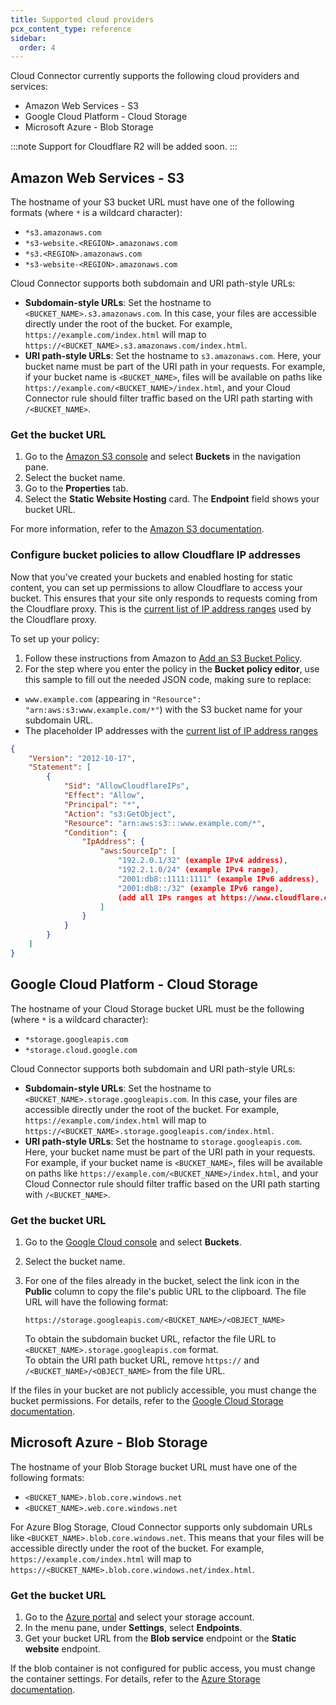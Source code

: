 ```yaml
---
title: Supported cloud providers
pcx_content_type: reference
sidebar:
  order: 4
---
```


Cloud Connector currently supports the following cloud providers and services:

- Amazon Web Services - S3
- Google Cloud Platform - Cloud Storage
- Microsoft Azure - Blob Storage

:::note
Support for Cloudflare R2 will be added soon.
:::

## Amazon Web Services - S3

The hostname of your S3 bucket URL must have one of the following formats (where `*` is a wildcard character):

- `*s3.amazonaws.com`
- `*s3-website.<REGION>.amazonaws.com`
- `*s3.<REGION>.amazonaws.com`
- `*s3-website-<REGION>.amazonaws.com`

Cloud Connector supports both subdomain and URI path-style URLs:

- **Subdomain-style URLs**: Set the hostname to `<BUCKET_NAME>.s3.amazonaws.com`. In this case, your files are accessible directly under the root of the bucket. For example, `https://example.com/index.html` will map to `https://<BUCKET_NAME>.s3.amazonaws.com/index.html`.
- **URI path-style URLs**: Set the hostname to `s3.amazonaws.com`. Here, your bucket name must be part of the URI path in your requests. For example, if your bucket name is `<BUCKET_NAME>`, files will be available on paths like `https://example.com/<BUCKET_NAME>/index.html`, and your Cloud Connector rule should filter traffic based on the URI path starting with `/<BUCKET_NAME>`.

### Get the bucket URL

1. Go to the [Amazon S3 console](https://console.aws.amazon.com/s3/) and select **Buckets** in the navigation pane.
2. Select the bucket name.
3. Go to the **Properties** tab.
4. Select the **Static Website Hosting** card. The **Endpoint** field shows your bucket URL.

For more information, refer to the [Amazon S3 documentation](https://docs.aws.amazon.com/AmazonS3/latest/userguide/EnableWebsiteHosting.html).

### Configure bucket policies to allow Cloudflare IP addresses

Now that you’ve created your buckets and enabled hosting for static content, you can set up permissions to allow Cloudflare to access your bucket. 
This ensures that your site only responds to requests coming from the Cloudflare proxy. This is the [current list of IP address ranges](https://www.cloudflare.com/ips/) used by the Cloudflare proxy.

To set up your policy:

1. Follow these instructions from Amazon to [Add an S3 Bucket Policy](https://docs.aws.amazon.com/AmazonS3/latest/user-guide/add-bucket-policy.html).
2. For the step where you enter the policy in the **Bucket policy editor**, use this sample to fill out the needed JSON code, making sure to replace:
- `www.example.com` (appearing in `"Resource": "arn:aws:s3:www.example.com/*"`) with the S3 bucket name for your subdomain URL.
- The placeholder IP addresses with the [current list of IP address ranges](https://www.cloudflare.com/ips/)

```json
{
    "Version": "2012-10-17",
    "Statement": [
        {
            "Sid": "AllowCloudflareIPs",
            "Effect": "Allow",
            "Principal": "*",
            "Action": "s3:GetObject",
            "Resource": "arn:aws:s3:::www.example.com/*",
            "Condition": {
                "IpAddress": {
                    "aws:SourceIp": [
                        "192.2.0.1/32" (example IPv4 address),
                        "192.2.1.0/24" (example IPv4 range),
                        "2001:db8::1111:1111" (example IPv6 address),
                        "2001:db8::/32" (example IPv6 range),
                        (add all IPs ranges at https://www.cloudflare.com/ips)
                    ]
                }
            }
        }
    ]
}
```

## Google Cloud Platform - Cloud Storage

The hostname of your Cloud Storage bucket URL must be the following (where `*` is a wildcard character):

- `*storage.googleapis.com`
- `*storage.cloud.google.com`

Cloud Connector supports both subdomain and URI path-style URLs:

- **Subdomain-style URLs**: Set the hostname to `<BUCKET_NAME>.storage.googleapis.com`. In this case, your files are accessible directly under the root of the bucket. For example, `https://example.com/index.html` will map to `https://<BUCKET_NAME>.storage.googleapis.com/index.html`.
- **URI path-style URLs**: Set the hostname to `storage.googleapis.com`. Here, your bucket name must be part of the URI path in your requests. For example, if your bucket name is `<BUCKET_NAME>`, files will be available on paths like `https://example.com/<BUCKET_NAME>/index.html`, and your Cloud Connector rule should filter traffic based on the URI path starting with `/<BUCKET_NAME>`.

### Get the bucket URL

1. Go to the [Google Cloud console](https://console.cloud.google.com/storage/browser) and select **Buckets**.
2. Select the bucket name.
3. For one of the files already in the bucket, select the link icon in the **Public** column to copy the file's public URL to the clipboard. The file URL will have the following format:

   `https://storage.googleapis.com/<BUCKET_NAME>/<OBJECT_NAME>`

   To obtain the subdomain bucket URL, refactor the file URL to `<BUCKET_NAME>.storage.googleapis.com` format.<br/>
   To obtain the URI path bucket URL, remove `https://` and `/<BUCKET_NAME>/<OBJECT_NAME>` from the file URL.

If the files in your bucket are not publicly accessible, you must change the bucket permissions. For details, refer to the [Google Cloud Storage documentation](https://cloud.google.com/storage/docs/access-control/making-data-public#buckets).

## Microsoft Azure - Blob Storage

The hostname of your Blob Storage bucket URL must have one of the following formats:

- `<BUCKET_NAME>.blob.core.windows.net`
- `<BUCKET_NAME>.web.core.windows.net`

For Azure Blog Storage, Cloud Connector supports only subdomain URLs like `<BUCKET_NAME>.blob.core.windows.net`. This means that your files will be accessible directly under the root of the bucket. For example, `https://example.com/index.html` will map to `https://<BUCKET_NAME>.blob.core.windows.net/index.html`.

### Get the bucket URL

1. Go to the [Azure portal](https://portal.azure.com/) and select your storage account.
2. In the menu pane, under **Settings**, select **Endpoints**.
3. Get your bucket URL from the **Blob service** endpoint or the **Static website** endpoint.

If the blob container is not configured for public access, you must change the container settings. For details, refer to the [Azure Storage documentation](https://learn.microsoft.com/en-us/azure/storage/blobs/anonymous-read-access-configure?tabs=portal).
